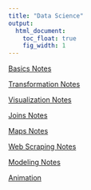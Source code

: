 ```yaml
---
title: "Data Science"
output:
  html_document:
    toc_float: true
    fig_width: 1
---
```


[Basics Notes](notes/Notes_Basics_Instructor.html)

[Transformation Notes](notes/Notes_Transformation_Instructor.html)

[Visualization Notes](notes/Notes_Visualization_Instructor.html)

[Joins Notes](notes/Notes_Joins.html)

[Maps Notes](notes/Notes_Maps.html)

[Web Scraping Notes](notes/Notes_WebScraping.html)

[Modeling Notes](notes/Notes_Modeling.html)

[Animation](notes/Notes_Animation.Rmd)